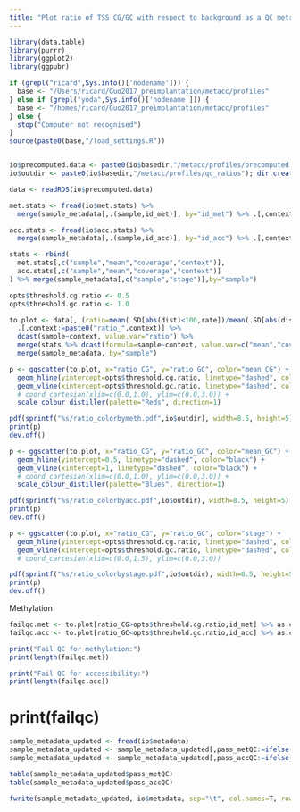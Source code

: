 ```yaml
---
title: "Plot ratio of TSS CG/GC with respect to background as a QC metric"
---
```


```r
library(data.table)
library(purrr)
library(ggplot2)
library(ggpubr)
```

<!-- Define I/O and options -->

```r
if (grepl("ricard",Sys.info()['nodename'])) {
  base <- "/Users/ricard/Guo2017_preimplantation/metacc/profiles"
} else if (grepl("yoda",Sys.info()['nodename'])) {
  base <- "/homes/ricard/Guo2017_preimplantation/metacc/profiles"
} else {
  stop("Computer not recognised")
}
source(paste0(base,"/load_settings.R"))


io$precomputed.data <- paste0(io$basedir,"/metacc/profiles/precomputed.rds")
io$outdir <- paste0(io$basedir,"/metacc/profiles/qc_ratios"); dir.create(io$outdir, showWarnings = F)
```

<!-- Load pre-computed object -->

```r
data <- readRDS(io$precomputed.data)
```

<!-- Load genome-wide global methylation and accessibility rates -->

```r
met.stats <- fread(io$met.stats) %>%
  merge(sample_metadata[,.(sample,id_met)], by="id_met") %>% .[,context:="CG"]

acc.stats <- fread(io$acc.stats) %>%
  merge(sample_metadata[,.(sample,id_acc)], by="id_acc") %>% .[,context:="GC"]

stats <- rbind(
  met.stats[,c("sample","mean","coverage","context")],
  acc.stats[,c("sample","mean","coverage","context")]
) %>% merge(sample_metadata[,c("sample","stage")],by="sample")
```

<!-- Calculate CG and GC ratio -->

```r
opts$threshold.cg.ratio <- 0.5
opts$threshold.gc.ratio <- 1.0
```

```r
to.plot <- data[,.(ratio=mean(.SD[abs(dist)<100,rate])/mean(.SD[abs(dist)==2000,rate])), by=c("sample","context")] %>%
  .[,context:=paste0("ratio_",context)] %>%
  dcast(sample~context, value.var="ratio") %>% 
  merge(stats %>% dcast(formula=sample~context, value.var=c("mean","coverage")), by="sample") %>%
  merge(sample_metadata, by="sample")
```

<!-- Plot CG ratio vs GC ratio -->

```r
p <- ggscatter(to.plot, x="ratio_CG", y="ratio_GC", color="mean_CG") +
  geom_hline(yintercept=opts$threshold.cg.ratio, linetype="dashed", color="black") +
  geom_vline(xintercept=opts$threshold.gc.ratio, linetype="dashed", color="black") +
  # coord_cartesian(xlim=c(0.0,1.0), ylim=c(0.0,3.0)) +
  scale_colour_distiller(palette="Reds", direction=1)

pdf(sprintf("%s/ratio_colorbymeth.pdf",io$outdir), width=8.5, height=5)
print(p)
dev.off()
```

```r
p <- ggscatter(to.plot, x="ratio_CG", y="ratio_GC", color="mean_GC") +
  geom_hline(yintercept=0.5, linetype="dashed", color="black") +
  geom_vline(xintercept=1, linetype="dashed", color="black") +
  # coord_cartesian(xlim=c(0.0,1.0), ylim=c(0.0,3.0)) +
  scale_colour_distiller(palette="Blues", direction=1)

pdf(sprintf("%s/ratio_colorbyacc.pdf",io$outdir), width=8.5, height=5)
print(p)
dev.off()
```


```r
p <- ggscatter(to.plot, x="ratio_CG", y="ratio_GC", color="stage") +
  geom_hline(yintercept=opts$threshold.cg.ratio, linetype="dashed", color="black") +
  geom_vline(xintercept=opts$threshold.gc.ratio, linetype="dashed", color="black")
  # coord_cartesian(xlim=c(0.0,1.5), ylim=c(0.0,3.0))

pdf(sprintf("%s/ratio_colorbystage.pdf",io$outdir), width=8.5, height=5)
print(p)
dev.off()
```
 
 
<!-- Update sample metadata -->
 
Methylation
```r
failqc.met <- to.plot[ratio_CG>opts$threshold.cg.ratio,id_met] %>% as.character
failqc.acc <- to.plot[ratio_GC<opts$threshold.gc.ratio,id_acc] %>% as.character

print("Fail QC for methylation:")
print(length(failqc.met))

print("Fail QC for accessibility:")
print(length(failqc.acc))
```
 
 

# print(failqc)


<!-- Update sample metadata -->
```r
sample_metadata_updated <- fread(io$metadata)
sample_metadata_updated <- sample_metadata_updated[,pass_metQC:=ifelse(id_met%in%failqc.met,F,T)]
sample_metadata_updated <- sample_metadata_updated[,pass_accQC:=ifelse(id_acc%in%failqc.acc,F,T)]
```

```r
table(sample_metadata_updated$pass_metQC)
table(sample_metadata_updated$pass_accQC)
```

```r
fwrite(sample_metadata_updated, io$metadata, sep="\t", col.names=T, row.names=F, quote=F, na="NA")
```


